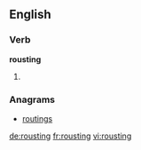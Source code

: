 ==English==

===Verb===
'''rousting'''
# {{present participle of|roust}}

===Anagrams===
* [[routings#English|routings]]

[[de:rousting]]
[[fr:rousting]]
[[vi:rousting]]